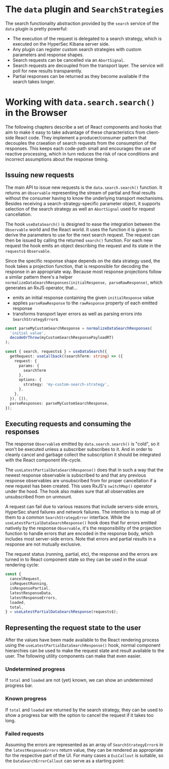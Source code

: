 
<Meta title="infra/dataSearch/Overview" />

# The `data` plugin and `SearchStrategies`

The search functionality abstraction provided by the `search` service of the
`data` plugin is pretty powerful:

- The execution of the request is delegated to a search strategy, which is
    executed on the HyperSec Kibana server side.
- Any plugin can register custom search strategies with custom parameters and
    response shapes.
- Search requests can be cancelled via an `AbortSignal`.
- Search requests are decoupled from the transport layer. The service will poll
    for new results transparently.
- Partial responses can be returned as they become available if the search
    takes longer.

# Working with `data.search.search()` in the Browser

The following chapters describe a set of React components and hooks that aim to
make it easy to take advantage of these characteristics from client-side React
code. They implement a producer/consumer pattern that decouples the craeation
of search requests from the consumption of the responses. This keeps each
code-path small and encourages the use of reactive processing, which in turn
reduces the risk of race conditions and incorrect assumptions about the
response timing.

## Issuing new requests

The main API to issue new requests is the `data.search.search()` function. It
returns an `Observable` representing the stream of partial and final results
without the consumer having to know the underlying transport mechanisms.
Besides receiving a search-strategy-specific parameter object, it supports
selection of the search strategy as well an `AbortSignal` used for request
cancellation.

The hook `useDataSearch()` is designed to ease the integration between the
`Observable` world and the React world. It uses the function it is given to
derive the parameters to use for the next search request. The request can then
be issued by calling the returned `search()` function. For each new request the
hook emits an object describing the request and its state in the `requests$`
`Observable`.

Since the specific response shape depends on the data strategy used, the hook
takes a projection function, that is responsible for decoding the response in
an appropriate way. Because most response projections follow a similar pattern
there's a helper `normalizeDataSearchResponses(initialResponse,
parseRawResponse)`, which generates an RxJS operator, that...

- emits an initial response containing the given `initialResponse` value
- applies `parseRawResponse` to the `rawResponse` property of each emitted response
- transforms transport layer errors as well as parsing errors into
  `SearchStrategyError`s

```typescript
const parseMyCustomSearchResponse = normalizeDataSearchResponses(
  'initial value',
  decodeOrThrow(myCustomSearchResponsePayloadRT)
);

const { search, requests$ } = useDataSearch({
  getRequest: useCallback((searchTerm: string) => ({
    request: {
      params: {
        searchTerm
      },
      options: {
        strategy: 'my-custom-search-strategy',
      },
    },
  }), []),
  parseResponses: parseMyCustomSearchResponse,
});
```

## Executing requests and consuming the responses

The response `Observable`s emitted by `data.search.search()` is "cold", so it
won't be executed unless a subscriber subscribes to it. And in order to cleanly
cancel and garbage collect the subscription it should be integrated with the
React component life-cycle.

The `useLatestPartialDataSearchResponse()` does that in such a way that the
newest response observable is subscribed to and that any previous response
observables are unsubscribed from for proper cancellation if a new request has
been created. This uses RxJS's `switchMap()` operator under the hood. The hook
also makes sure that all observables are unsubscribed from on unmount.

A request can fail due to various reasons that include servers-side errors,
HyperSec shard failures and network failures. The intention is to map all
of them to a common `SearchStrategyError` interface. While the
`useLatestPartialDataSearchResponse()` hook does that for errors emitted
natively by the response `Observable`, it's the responsibility of the
projection function to handle errors that are encoded in the response body,
which includes most server-side errors. Note that errors and partial results in
a response are not mutually exclusive.

The request status (running, partial, etc), the response
and the errors are turned in to React component state so they can be used in
the usual rendering cycle:

```typescript
const {
  cancelRequest,
  isRequestRunning,
  isResponsePartial,
  latestResponseData,
  latestResponseErrors,
  loaded,
  total,
} = useLatestPartialDataSearchResponse(requests$);
```

## Representing the request state to the user

After the values have been made available to the React rendering process using
the `useLatestPartialDataSearchResponse()` hook, normal component hierarchies
can be used to make the request state and result available to the user. The
following utility components can make that even easier.

### Undetermined progress

If `total` and `loaded` are not (yet) known, we can show an undetermined
progress bar.

<Canvas>
  <Story id="infra-datasearch-datasearchprogress--undetermined-progress" />
</Canvas>

### Known progress

If `total` and `loaded` are returned by the search strategy, they can be used
to show a progress bar with the option to cancel the request if it takes too
long.

<Canvas>
  <Story id="infra-datasearch-datasearchprogress--cancelable-determined-progress" />
</Canvas>

### Failed requests

Assuming the errors are represented as an array of `SearchStrategyError`s in
the `latestResponseErrors` return value, they can be rendered as appropriate
for the respective part of the UI. For many cases a `EuiCallout` is suitable,
so the `DataSearchErrorCallout` can serve as a starting point:

<Canvas>
  <Story id="infra-datasearch-datasearcherrorcallout--error-callout-with-retry" />
</Canvas>

